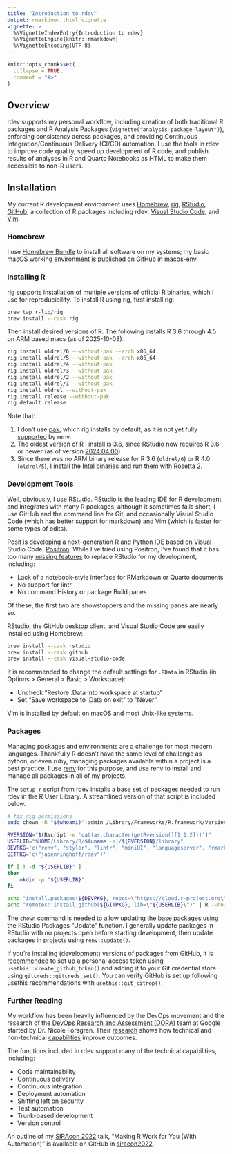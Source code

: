 ```yaml
---
title: "Introduction to rdev"
output: rmarkdown::html_vignette
vignette: >
  %\VignetteIndexEntry{Introduction to rdev}
  %\VignetteEngine{knitr::rmarkdown}
  %\VignetteEncoding{UTF-8}
---
```


```r
knitr::opts_chunk$set(
  collapse = TRUE,
  comment = "#>"
)
```

## Overview

rdev supports my personal workflow, including creation of both traditional R packages and R Analysis
Packages (`vignette("analysis-package-layout")`), enforcing consistency across packages, and
providing Continuous Integration/Continuous Delivery (CI/CD) automation. I use the tools in rdev to
improve code quality, speed up development of R code, and publish results of analyses in R and
Quarto Notebooks as HTML to make them accessible to non-R users.

## Installation

My current R development environment uses [Homebrew](https://brew.sh),
[rig](https://github.com/r-lib/rig/), [RStudio](https://posit.co/download/rstudio-desktop/),
[GitHub](https://github.com), a collection of R packages including rdev,
[Visual Studio Code](https://code.visualstudio.com), and [Vim](https://www.vim.org).

### Homebrew

I use [Homebrew Bundle](https://github.com/Homebrew/homebrew-bundle) to install all software on my
systems; my basic macOS working environment is published on GitHub in
[macos-env](https://github.com/jabenninghoff/macos-env/tree/master).

### Installing R

rig supports installation of multiple versions of official R binaries, which I use for
reproducibility. To install R using rig, first install rig:

```sh
brew tap r-lib/rig
brew install --cask rig
```

Then install desired versions of R. The following installs R 3.6 through 4.5 on ARM based macs
(as of 2025-10-08):

```sh
rig install oldrel/6 --without-pak --arch x86_64
rig install oldrel/5 --without-pak --arch x86_64
rig install oldrel/4 --without-pak
rig install oldrel/3 --without-pak
rig install oldrel/2 --without-pak
rig install oldrel/1 --without-pak
rig install oldrel --without-pak
rig install release --without-pak
rig default release
```

Note that:

1. I don't use [pak](https://pak.r-lib.org), which rig installs by default, as it is not yet fully
   [supported](https://github.com/rstudio/renv/issues/1210) by renv.
1. The oldest version of R I install is 3.6, since RStudio now requires R 3.6 or newer (as of
   version [2024.04.00](https://docs.posit.co/ide/news/#rstudio-2024.04.0))
1. Since there was no ARM binary release for R 3.6 (`oldrel/6`) or R 4.0 (`oldrel/5`), I install the
   Intel binaries and run them with [Rosetta 2](https://support.apple.com/en-us/102527).

### Development Tools

Well, obviously, I use [RStudio](https://posit.co/download/rstudio-desktop/). RStudio is the leading
IDE for R development and integrates with many R packages, although it sometimes falls short; I use
GitHub and the command line for Git, and occasionally Visual Studio Code (which has better support
for markdown) and Vim (which is faster for some types of edits).

Posit is developing a next-generation R and Python IDE based on Visual Studio Code,
[Positron](https://github.com/posit-dev/positron). While I've tried using Positron, I've found that
it has too many [missing features](https://positron.posit.co/migrate-rstudio-compare.html) to
replace RStudio for my development, including:

- Lack of a notebook-style interface for RMarkdown or Quarto documents
- No support for lintr
- No command History or package Build panes

Of these, the first two are showstoppers and the missing panes are nearly so.

RStudio, the GitHub desktop client, and Visual Studio Code are easily installed using Homebrew:

```sh
brew install --cask rstudio
brew install --cask github
brew install --cask visual-studio-code
```

It is recommended to change the default settings for `.RData` in RStudio (in Options > General >
Basic > Workspace):

- Uncheck "Restore .Data into workspace at startup"
- Set "Save workspace to .Data on exit" to "Never"

Vim is installed by default on macOS and most Unix-like systems. 

### Packages

Managing packages and environments are a challenge for most modern languages. Thankfully R doesn't
have the same level of challenge as python, or even ruby, managing packages available within a
project is a best practice. I use [renv](https://github.com/rstudio/renv) for this purpose, and use
renv to install and manage all packages in all of my projects.

The `setup-r` script from rdev installs a base set of packages needed to run rdev in the R User
Library. A streamlined version of that script is included below.

```sh
# fix rig permissions
sudo chown -R "$(whoami)":admin /Library/Frameworks/R.framework/Versions/*/Resources/library

RVERSION="$(Rscript -e 'cat(as.character(getRversion()[1,1:2]))')"
USERLIB="$HOME/Library/R/$(uname -m)/${RVERSION}/library"
DEVPKG='c("renv", "styler", "lintr", "miniUI", "languageserver", "rmarkdown", "devtools", "available")'
GITPKG='c("jabenninghoff/rdev")'

if [ ! -d "${USERLIB}" ]
then
	mkdir -p "${USERLIB}"
fi

echo "install.packages(${DEVPKG}, repos=\"https://cloud.r-project.org\", lib=\"${USERLIB}\")" | R --no-save
echo "remotes::install_github(${GITPKG}, lib=\"${USERLIB}\")" | R --no-save
```

The `chown` command is needed to allow updating the base packages using the RStudio Packages
"Update" function. I generally update packages in RStudio with no projects open before starting
development, then update packages in projects using `renv::update()`.

If you're installing (development) versions of packages from GitHub, it is
[recommended](https://usethis.r-lib.org/articles/git-credentials.html) to set up a personal access
token using `usethis::create_github_token()` and adding it to your Git credential store using
`gitcreds::gitcreds_set()`. You can verify GitHub is set up following usethis recommendations with
`usethis::git_sitrep()`.

### Further Reading

My workflow has been heavily influenced by the DevOps movement and the research of the
[DevOps Research and Assessment (DORA)](https://www.devops-research.com/research.html) team at
Google started by Dr. Nicole Forsgren. Their [research](https://dora.dev/research/) shows how
technical and non-technical [capabilities](https://dora.dev/devops-capabilities/) improve outcomes.

The functions included in rdev support many of the technical capabilities, including:

- Code maintainability
- Continuous delivery
- Continuous integration
- Deployment automation
- Shifting left on security
- Test automation
- Trunk-based development
- Version control

An outline of my
[SIRAcon 2022](https://web.archive.org/web/20221205210229/https://societyinforisk.org/SiRAcon)
talk, "Making R Work for You (With Automation)" is available on GitHub in
[siracon2022](https://jabenninghoff.github.io/siracon2022/).
